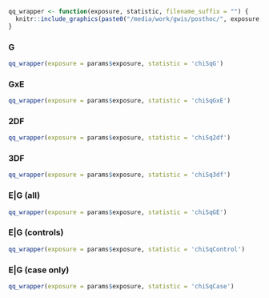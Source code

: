 ```r
qq_wrapper <- function(exposure, statistic, filename_suffix = "") {
  knitr::include_graphics(paste0("/media/work/gwis/posthoc/", exposure, "/qq_", statistic, "_", exposure, filename_suffix, ".png"))
}
```

### G
```r
qq_wrapper(exposure = params$exposure, statistic = 'chiSqG')
```

### GxE
```r
qq_wrapper(exposure = params$exposure, statistic = 'chiSqGxE')
```

### 2DF
```r
qq_wrapper(exposure = params$exposure, statistic = 'chiSq2df')
```

### 3DF
```r
qq_wrapper(exposure = params$exposure, statistic = 'chiSq3df')
```

### E|G (all)
```r
qq_wrapper(exposure = params$exposure, statistic = 'chiSqGE')
```

### E|G (controls)
```r
qq_wrapper(exposure = params$exposure, statistic = 'chiSqControl')
```

### E|G (case only)
```r
qq_wrapper(exposure = params$exposure, statistic = 'chiSqCase')
```